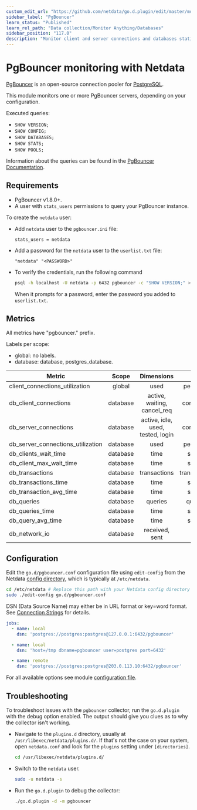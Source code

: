 ```yaml
---
custom_edit_url: "https://github.com/netdata/go.d.plugin/edit/master/modules/pgbouncer/README.md"
sidebar_label: "PgBouncer"
learn_status: "Published"
learn_rel_path: "Data collection/Monitor Anything/Databases"
sidebar_position: "117.0"
description: "Monitor client and server connections and databases statistics."
---
```



# PgBouncer monitoring with Netdata

[PgBouncer](https://www.pgbouncer.org/) is an open-source connection pooler
for [PostgreSQL](https://www.postgresql.org/).

This module monitors one or more PgBouncer servers, depending on your configuration.

Executed queries:

- `SHOW VERSION;`
- `SHOW CONFIG;`
- `SHOW DATABASES;`
- `SHOW STATS;`
- `SHOW POOLS;`

Information about the queries can be found in the [PgBouncer Documentation](http://pgbouncer.org/usage.html).

## Requirements

- PgBouncer v1.8.0+.
- A user with `stats_users` permissions to query your PgBouncer instance.

To create the `netdata` user:

- Add `netdata` user to the `pgbouncer.ini` file:

  ```text
  stats_users = netdata
  ```

- Add a password for the `netdata` user to the `userlist.txt` file:

  ```text
  "netdata" "<PASSWORD>"
  ```

- To verify the credentials, run the following command

  ```bash
  psql -h localhost -U netdata -p 6432 pgbouncer -c "SHOW VERSION;" >/dev/null 2>&1 && echo OK || echo FAIL
  ```

  When it prompts for a password, enter the password you added to `userlist.txt`.

## Metrics

All metrics have "pgbouncer." prefix.

Labels per scope:

- global: no labels.
- database: database, postgres_database.

| Metric                            |  Scope   |            Dimensions             |     Units      |
|-----------------------------------|:--------:|:---------------------------------:|:--------------:|
| client_connections_utilization    |  global  |               used                |   percentage   |
| db_client_connections             | database |    active, waiting, cancel_req    |  connections   |
| db_server_connections             | database | active, idle, used, tested, login |  connections   |
| db_server_connections_utilization | database |               used                |   percentage   |
| db_clients_wait_time              | database |               time                |    seconds     |
| db_client_max_wait_time           | database |               time                |    seconds     |
| db_transactions                   | database |           transactions            | transactions/s |
| db_transactions_time              | database |               time                |    seconds     |
| db_transaction_avg_time           | database |               time                |    seconds     |
| db_queries                        | database |              queries              |   queries/s    |
| db_queries_time                   | database |               time                |    seconds     |
| db_query_avg_time                 | database |               time                |    seconds     |
| db_network_io                     | database |          received, sent           |      B/s       |

## Configuration

Edit the `go.d/pgbouncer.conf` configuration file using `edit-config` from the
Netdata [config directory](https://learn.netdata.cloud/docs/configure/nodes), which is typically at `/etc/netdata`.

```bash
cd /etc/netdata # Replace this path with your Netdata config directory
sudo ./edit-config go.d/pgbouncer.conf
```

DSN (Data Source Name) may either be in URL format or key=word format.
See [Connection Strings](https://www.postgresql.org/docs/current/libpq-connect.html#LIBPQ-CONNSTRING) for details.

```yaml
jobs:
  - name: local
    dsn: 'postgres://postgres:postgres@127.0.0.1:6432/pgbouncer'

  - name: local
    dsn: 'host=/tmp dbname=pgbouncer user=postgres port=6432'

  - name: remote
    dsn: 'postgres://postgres:postgres@203.0.113.10:6432/pgbouncer'
```

For all available options see
module [configuration file](https://github.com/netdata/go.d.plugin/blob/master/config/go.d/pgbouncer.conf).

## Troubleshooting

To troubleshoot issues with the `pgbouncer` collector, run the `go.d.plugin` with the debug option enabled. The output
should give you clues as to why the collector isn't working.

- Navigate to the `plugins.d` directory, usually at `/usr/libexec/netdata/plugins.d/`. If that's not the case on
  your system, open `netdata.conf` and look for the `plugins` setting under `[directories]`.

  ```bash
  cd /usr/libexec/netdata/plugins.d/
  ```

- Switch to the `netdata` user.

  ```bash
  sudo -u netdata -s
  ```

- Run the `go.d.plugin` to debug the collector:

  ```bash
  ./go.d.plugin -d -m pgbouncer
  ```
